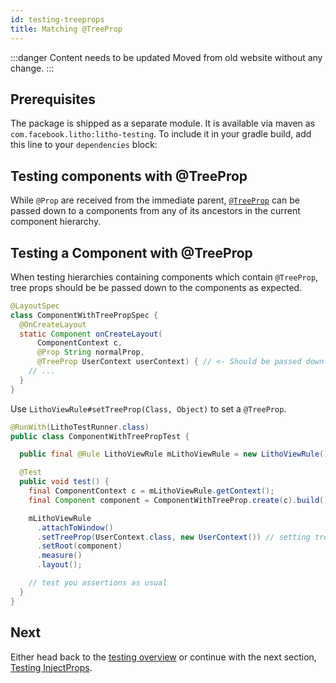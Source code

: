 ```yaml
---
id: testing-treeprops
title: Matching @TreeProp
---
```


:::danger Content needs to be updated
Moved from old website without any change.
:::


## Prerequisites

The package is shipped as a separate module. It is available via maven as
`com.facebook.litho:litho-testing`. To include it in your gradle build, add this
line to your `dependencies` block:


<VersionedCodeBlock language="groovy" code={dependencyCode} />

## Testing components with @TreeProp

While `@Prop` are received from the immediate parent, [`@TreeProp`](/docs/mainconcepts/coordinate-state-actions/treeprops) can be passed down to a
components from any of its ancestors in the current component hierarchy.

## Testing a Component with @TreeProp

When testing hierarchies containing components which contain `@TreeProp`, tree props should be be
passed down to the components as expected.

```java
@LayoutSpec
class ComponentWithTreePropSpec {
  @OnCreateLayout
  static Component onCreateLayout(
      ComponentContext c,
      @Prop String normalProp,
      @TreeProp UserContext userContext) { // <- Should be passed down by ancestors.
    // ...
  }
}
```

Use `LithoViewRule#setTreeProp(Class, Object)` to set a `@TreeProp`.

```java
@RunWith(LithoTestRunner.class)
public class ComponentWithTreePropTest {

  public final @Rule LithoViewRule mLithoViewRule = new LithoViewRule();

  @Test
  public void test() {
    final ComponentContext c = mLithoViewRule.getContext();
    final Component component = ComponentWithTreeProp.create(c).build();

    mLithoViewRule
      .attachToWindow()
      .setTreeProp(UserContext.class, new UserContext()) // setting tree props for the hierarchy.
      .setRoot(component)
      .measure()
      .layout();

    // test you assertions as usual
  }
}
```

## Next

Either head back to the [testing overview](testing-overview) or
continue with the next section, [Testing InjectProps](injectprop-matching).
